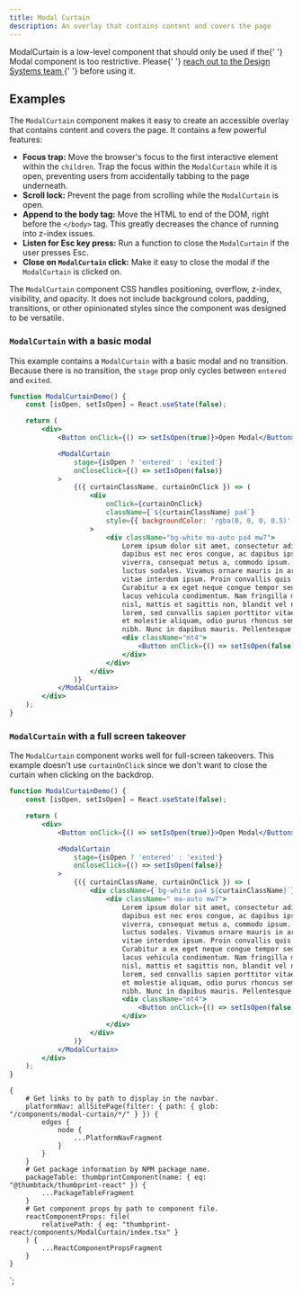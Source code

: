 ```yaml
---
title: Modal Curtain
description: An overlay that contains content and covers the page
---
```



<ComponentHeader data={props.data} />

<Alert type="warning" title="Before using this component…">
    <InlineCode>ModalCurtain</InlineCode> is a low-level component that should only be used if the{' '}
    <Link to="/components/modal/react/">Modal component</Link> is too restrictive. Please{' '}
    <a href="https://thumbtack.slack.com/archives/C7FLM0ZGU">
        reach out to the Design Systems team
    </a>{' '}
    before using it.
</Alert>

## Examples

The `ModalCurtain` component makes it easy to create an accessible overlay that contains content and covers the page. It contains a few powerful features:

-   **Focus trap:** Move the browser's focus to the first interactive element within the `children`. Trap the focus within the `ModalCurtain` while it is open, preventing users from accidentally tabbing to the page underneath.
-   **Scroll lock:** Prevent the page from scrolling while the `ModalCurtain` is open.
-   **Append to the body tag:** Move the HTML to end of the DOM, right before the `</body>` tag. This greatly decreases the chance of running into z-index issues.
-   **Listen for Esc key press:** Run a function to close the `ModalCurtain` if the user presses Esc.
-   **Close on `ModalCurtain` click:** Make it easy to close the modal if the `ModalCurtain` is clicked on.

The `ModalCurtain` component CSS handles positioning, overflow, z-index, visibility, and opacity. It does not include background colors, padding, transitions, or other opinionated styles since the component was designed to be versatile.

### `ModalCurtain` with a basic modal

This example contains a `ModalCurtain` with a basic modal and no transition. Because there is no transition, the `stage` prop only cycles between `entered` and `exited`.

```jsx
function ModalCurtainDemo() {
    const [isOpen, setIsOpen] = React.useState(false);

    return (
        <div>
            <Button onClick={() => setIsOpen(true)}>Open Modal</Button>

            <ModalCurtain
                stage={isOpen ? 'entered' : 'exited'}
                onCloseClick={() => setIsOpen(false)}
            >
                {({ curtainClassName, curtainOnClick }) => (
                    <div
                        onClick={curtainOnClick}
                        className={`${curtainClassName} pa4`}
                        style={{ backgroundColor: 'rgba(0, 0, 0, 0.5)' }}
                    >
                        <div className="bg-white ma-auto pa4 mw7">
                            Lorem ipsum dolor sit amet, consectetur adipiscing elit. Vestibulum
                            dapibus est nec eros congue, ac dapibus ipsum cursus. Quisque at odio
                            viverra, consequat metus a, commodo ipsum. Donec sodales sapien in
                            luctus sodales. Vivamus ornare mauris in arcu maximus placerat. Cras
                            vitae interdum ipsum. Proin convallis quis elit quis pellentesque.
                            Curabitur a ex eget neque congue tempor sed ut felis. Vivamus in erat ac
                            lacus vehicula condimentum. Nam fringilla molestie facilisis. Etiam eros
                            nisl, mattis et sagittis non, blandit vel nisl. Duis blandit condimentum
                            lorem, sed convallis sapien porttitor vitae. Curabitur molestie, massa
                            et molestie aliquam, odio purus rhoncus sem, a sodales ipsum nisi ac
                            nibh. Nunc in dapibus mauris. Pellentesque rhoncus id arcu at auctor.
                            <div className="mt4">
                                <Button onClick={() => setIsOpen(false)}>Close Modal</Button>
                            </div>
                        </div>
                    </div>
                )}
            </ModalCurtain>
        </div>
    );
}
```

### `ModalCurtain` with a full screen takeover

The `ModalCurtain` component works well for full-screen takeovers. This example doesn't use `curtainOnClick` since we don't want to close the curtain when clicking on the backdrop.

```jsx
function ModalCurtainDemo() {
    const [isOpen, setIsOpen] = React.useState(false);

    return (
        <div>
            <Button onClick={() => setIsOpen(true)}>Open Modal</Button>

            <ModalCurtain
                stage={isOpen ? 'entered' : 'exited'}
                onCloseClick={() => setIsOpen(false)}
            >
                {({ curtainClassName, curtainOnClick }) => (
                    <div className={`bg-white pa4 ${curtainClassName}`}>
                        <div className=" ma-auto mw7">
                            Lorem ipsum dolor sit amet, consectetur adipiscing elit. Vestibulum
                            dapibus est nec eros congue, ac dapibus ipsum cursus. Quisque at odio
                            viverra, consequat metus a, commodo ipsum. Donec sodales sapien in
                            luctus sodales. Vivamus ornare mauris in arcu maximus placerat. Cras
                            vitae interdum ipsum. Proin convallis quis elit quis pellentesque.
                            Curabitur a ex eget neque congue tempor sed ut felis. Vivamus in erat ac
                            lacus vehicula condimentum. Nam fringilla molestie facilisis. Etiam eros
                            nisl, mattis et sagittis non, blandit vel nisl. Duis blandit condimentum
                            lorem, sed convallis sapien porttitor vitae. Curabitur molestie, massa
                            et molestie aliquam, odio purus rhoncus sem, a sodales ipsum nisi ac
                            nibh. Nunc in dapibus mauris. Pellentesque rhoncus id arcu at auctor.
                            <div className="mt4">
                                <Button onClick={() => setIsOpen(false)}>Close Modal</Button>
                            </div>
                        </div>
                    </div>
                )}
            </ModalCurtain>
        </div>
    );
}
```

<ComponentFooter data={props.data} />

    {
        # Get links to by path to display in the navbar.
        platformNav: allSitePage(filter: { path: { glob: "/components/modal-curtain/*/" } }) {
            edges {
                node {
                    ...PlatformNavFragment
                }
            }
        }
        # Get package information by NPM package name.
        packageTable: thumbprintComponent(name: { eq: "@thumbtack/thumbprint-react" }) {
            ...PackageTableFragment
        }
        # Get component props by path to component file.
        reactComponentProps: file(
            relativePath: { eq: "thumbprint-react/components/ModalCurtain/index.tsx" }
        ) {
            ...ReactComponentPropsFragment
        }
    }
`;
